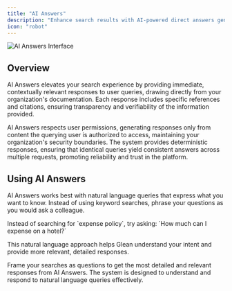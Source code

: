 ```yaml
---
title: "AI Answers"
description: "Enhance search results with AI-powered direct answers generated from your organization's document content"
icon: "robot"
---
```


<Frame>
  <img src="assets/ai-answers.20240204194356907.webp" alt="AI Answers Interface" />
</Frame>

## Overview

AI Answers elevates your search experience by providing immediate, contextually relevant responses to user queries, drawing directly from your organization's documentation. Each response includes specific references and citations, ensuring transparency and verifiability of the information provided.

<CardGroup cols={2}>
  <Card title="Permission-Aware" icon="shield-check">
    AI Answers respects user permissions, generating responses only from content the querying user is authorized to access, maintaining your organization's security boundaries.
  </Card>
  
  <Card title="Consistent Results" icon="arrows-repeat">
    The system provides deterministic responses, ensuring that identical queries yield consistent answers across multiple requests, promoting reliability and trust in the platform.
  </Card>
</CardGroup>

## Using AI Answers

AI Answers works best with natural language queries that express what you want to know. Instead of using keyword searches, phrase your questions as you would ask a colleague.

<Card title="Example Queries" icon="message-question">
Instead of searching for `expense policy`, try asking: `How much can I expense on a hotel?`


This natural language approach helps Glean understand your intent and provide more relevant, detailed responses.
</Card>

<Tip>
  Frame your searches as questions to get the most detailed and relevant responses from AI Answers. The system is designed to understand and respond to natural language queries effectively.
</Tip>